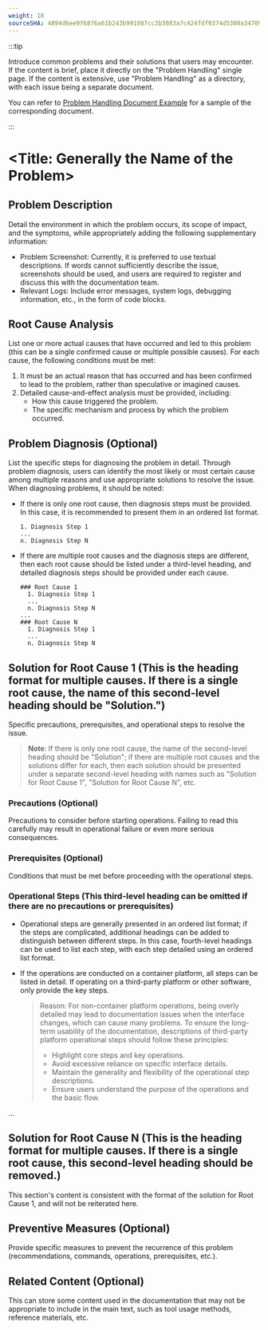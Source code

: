 ```yaml
---
weight: 10
sourceSHA: 4894d6ee9f6876a61b243b991087cc3b3083a7c424fdf0374d5300a347099774
---
```


:::tip

Introduce common problems and their solutions that users may encounter. If the content is brief, place it directly on the "Problem Handling" single page. If the content is extensive, use "Problem Handling" as a directory, with each issue being a separate document.

You can refer to [Problem Handling Document Example](https://product-doc-guide.alauda.cn/template/trouble_shooting/example.html) for a sample of the corresponding document.

:::

# \<Title: Generally the Name of the Problem>

## Problem Description

Detail the environment in which the problem occurs, its scope of impact, and the symptoms, while appropriately adding the following supplementary information:

- Problem Screenshot: Currently, it is preferred to use textual descriptions. If words cannot sufficiently describe the issue, screenshots should be used, and users are required to register and discuss this with the documentation team.
- Relevant Logs: Include error messages, system logs, debugging information, etc., in the form of code blocks.

## Root Cause Analysis

List one or more actual causes that have occurred and led to this problem (this can be a single confirmed cause or multiple possible causes). For each cause, the following conditions must be met:

1. It must be an actual reason that has occurred and has been confirmed to lead to the problem, rather than speculative or imagined causes.
2. Detailed cause-and-effect analysis must be provided, including:
   - How this cause triggered the problem.
   - The specific mechanism and process by which the problem occurred.

## Problem Diagnosis (Optional)

List the specific steps for diagnosing the problem in detail. Through problem diagnosis, users can identify the most likely or most certain cause among multiple reasons and use appropriate solutions to resolve the issue. When diagnosing problems, it should be noted:

- If there is only one root cause, then diagnosis steps must be provided. In this case, it is recommended to present them in an ordered list format.

  ```
  1. Diagnosis Step 1
  ...
  n. Diagnosis Step N
  ```

- If there are multiple root causes and the diagnosis steps are different, then each root cause should be listed under a third-level heading, and detailed diagnosis steps should be provided under each cause.
  ```
  ### Root Cause 1
    1. Diagnosis Step 1
    ...
    n. Diagnosis Step N
  ...
  ### Root Cause N
    1. Diagnosis Step 1
    ...
    n. Diagnosis Step N
  ```

## Solution for Root Cause 1 (This is the heading format for multiple causes. If there is a single root cause, the name of this second-level heading should be "Solution.")

Specific precautions, prerequisites, and operational steps to resolve the issue.

> **Note**: If there is only one root cause, the name of the second-level heading should be "Solution"; if there are multiple root causes and the solutions differ for each, then each solution should be presented under a separate second-level heading with names such as "Solution for Root Cause 1", "Solution for Root Cause N", etc.

### Precautions (Optional)

Precautions to consider before starting operations. Failing to read this carefully may result in operational failure or even more serious consequences.

### Prerequisites (Optional)

Conditions that must be met before proceeding with the operational steps.

### Operational Steps (This third-level heading can be omitted if there are no precautions or prerequisites)

- Operational steps are generally presented in an ordered list format; if the steps are complicated, additional headings can be added to distinguish between different steps. In this case, fourth-level headings can be used to list each step, with each step detailed using an ordered list format.
- If the operations are conducted on a container platform, all steps can be listed in detail. If operating on a third-party platform or other software, only provide the key steps.

  > Reason: For non-container platform operations, being overly detailed may lead to documentation issues when the interface changes, which can cause many problems. To ensure the long-term usability of the documentation, descriptions of third-party platform operational steps should follow these principles:
  >
  > - Highlight core steps and key operations.
  > - Avoid excessive reliance on specific interface details.
  > - Maintain the generality and flexibility of the operational step descriptions.
  > - Ensure users understand the purpose of the operations and the basic flow.

...

## Solution for Root Cause N (This is the heading format for multiple causes. If there is a single root cause, this second-level heading should be removed.)

This section's content is consistent with the format of the solution for Root Cause 1, and will not be reiterated here.

## Preventive Measures (Optional)

Provide specific measures to prevent the recurrence of this problem (recommendations, commands, operations, prerequisites, etc.).

## Related Content (Optional)

This can store some content used in the documentation that may not be appropriate to include in the main text, such as tool usage methods, reference materials, etc.
